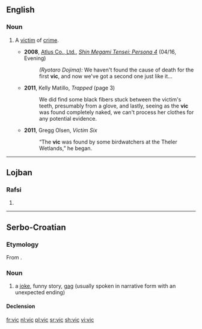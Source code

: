 {{also|vic|VIC|Vic|víc|viç|vic.|Vic.}}
==English==

===Noun===
{{en-noun}}

# {{lb|en|slang}} A [[victim]] of [[crime]].
#* '''2008''', [[w:Atlus|Atlus Co., Ltd.]], ''[[w:Shin Megami Tensei: Persona 4|Shin Megami Tensei: Persona 4]]'' (04/16, Evening)
#*: ''(Ryotaro Dojima):'' We haven't found the cause of death for the first '''vic''', and now we've got a second one just like it…
#* '''2011''', Kelly Matillo, ''Trapped'' (page 3)
#*: We did find some black fibers stuck between the victim's teeth, presumably from a glove, and lastly, seeing as the '''vic''' was found completely naked, we can't process her clothes for any potential evidence.
#* '''2011''', Gregg Olsen, ''Victim Six''
#*: “The '''vic''' was found by some birdwatchers at the Theler Wetlands,” he began.

----

==Lojban==

===Rafsi===
{{jbo-rafsi}}

# {{jbo-rafsi of|vimcu}}

----

==Serbo-Croatian==

===Etymology===
From {{etyl|de|sh}} {{m|de|Witz}}.

===Noun===
{{sh-noun|g=m|head=vȉc|r|виц|ви̏ц}}

# a [[joke]], funny story, [[gag]] (usually spoken in narrative form with an unexpected ending)

====Declension====
{{sh-decl-noun
|vȉc|vicevi
|vìca|viceva
|vicu|vicevima
|vic|viceve
|vicu|vicevi
|vicu|vicevima
|vicem|vicevima
}}

[[fr:vic]]
[[nl:vic]]
[[pl:vic]]
[[sr:vic]]
[[sh:vic]]
[[vi:vic]]